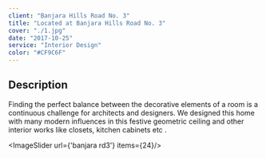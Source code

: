 ```yaml
---
client: "Banjara Hills Road No. 3"
title: "Located at Banjara Hills Road No. 3"
cover: "./1.jpg"
date: "2017-10-25"
service: "Interior Design"
color: "#CF9C6F"
---
```

## Description

Finding the perfect balance between the decorative elements of a room is a continuous challenge for architects and designers. We designed this home with many modern influences in this festive geometric ceiling and other interior works like closets, kitchen cabinets etc .


<ImageSlider url={'banjara rd3'} items={24}/>
